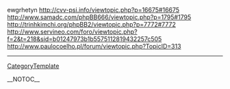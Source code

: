 ewgrhetyn http://cvv-psi.info/viewtopic.php?p=16675#16675 http://www.samadc.com/phpBB666/viewtopic.php?p=1795#1795 http://trinhkimchi.org/phpBB2/viewtopic.php?p=7772#7772 http://www.servineo.com/foro/viewtopic.php?f=2&t=218&sid=b01247973b1b5575112819432257c505 http://www.paulocoelho.pl/forum/viewtopic.php?TopicID=313
----
[[CategoryTemplate]]

__NOTOC__